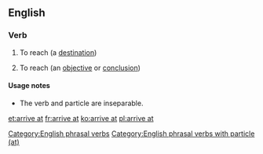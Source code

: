 ==English==

===Verb===
{{head|en|verb|phrasal verb|head=to [[arrive]] at}}

# To reach (a [[destination]])
# {{idiomatic}} To reach (an [[objective]] or [[conclusion]])

====Usage notes====
* The verb and particle are inseparable.

[[Category:English phrasal verbs]]
[[Category:English phrasal verbs with particle (at)]]

[[et:arrive at]]
[[fr:arrive at]]
[[ko:arrive at]]
[[pl:arrive at]]